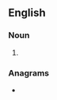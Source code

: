==English==

===Noun===
{{head|en|noun plural form}}

# {{plural of|murse|lang=en}}

===Anagrams===
* {{anagrams|en|a=emrssu|Musser|musers|resums|serums}}